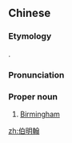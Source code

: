 ==Chinese==
{{zh-forms|gloss=-}}
{{zh-wp}}

===Etymology===
{{bor|zh|en|Birmingham}}.

===Pronunciation===
{{zh-pron
|m=Bómínghàn
|c=baak3 ming4 hon6
|cat=pn
}}

===Proper noun===
{{zh-proper noun}}

# [[Birmingham]]

[[zh:伯明翰]]